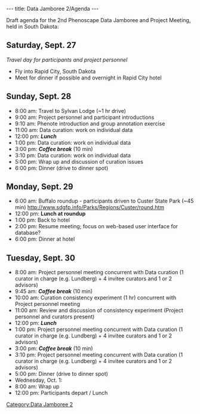 ---
title: Data Jamboree 2/Agenda
---

Draft agenda for the 2nd Phenoscape Data Jamboree and Project Meeting, held in South Dakota:
== Saturday, Sept. 27 ==
''Travel day for participants and project personnel''
* Fly into Rapid City, South Dakota
* Meet for dinner if possible and overnight in Rapid City hotel

== Sunday, Sept. 28 ==

* 8:00 am: Travel to Sylvan Lodge (~1 hr drive)
* 9:00 am: Project personnel and participant introductions
* 9:10 am: Phenote introduction and group annotation exercise
* 11:00 am: Data curation: work on individual data
* 12:00 pm: '''''Lunch'''''
* 1:00 pm: Data curation: work on individual data
* 3:00 pm: '''''Coffee break''''' (10 min)
* 3:10 pm: Data curation: work on individual data
* 5:00 pm: Wrap up and discussion of curation issues
* 6:00 pm: Dinner (drive to dinner spot)

== Monday, Sept. 29 ==
* 6:00 am: Buffalo roundup - participants driven to Custer State Park (~45 min) http://www.sdgfp.info/Parks/Regions/Custer/round.htm
* 12:00 pm: '''Lunch at roundup'''
* 1:00 pm: Back to hotel
* 2:00 pm: Resume meeting; focus on web-based user interface for database?
* 6:00 pm: Dinner at hotel

== Tuesday, Sept. 30 ==
* 8:00 am: Project personnel meeting concurrent with Data curation (1 curator in charge (e.g. Lundberg) + 4 invitee curators and 1 or 2 advisors)
*9:45 am: '''''Coffee break''''' (10 min)
*10:00 am: Curation consistency experiment (1 hr) concurrent with Project personnel meeting
* 11:00 am: Review and discussion of consistency experiment (Project personnel and curators present)
* 12:00 pm: '''''Lunch'''''
* 1:00 pm: Project personnel meeting concurrent with Data curation (1 curator in charge (e.g. Lundberg) + 4 invitee curators and 1 or 2 advisors)
* 3:00 pm: '''''Coffee break''''' (10 min)
*3:10 pm:  Project personnel meeting concurrent with Data curation (1 curator in charge (e.g. Lundberg) + 4 invitee curators and 1 or 2 advisors)
* 5:00 pm: Dinner (drive to dinner spot)
* Wednesday, Oct. 1:
* 8:00 am: Wrap up
* 12:00 pm: Participants depart / Lunch

[[Category:Data Jamboree 2]]